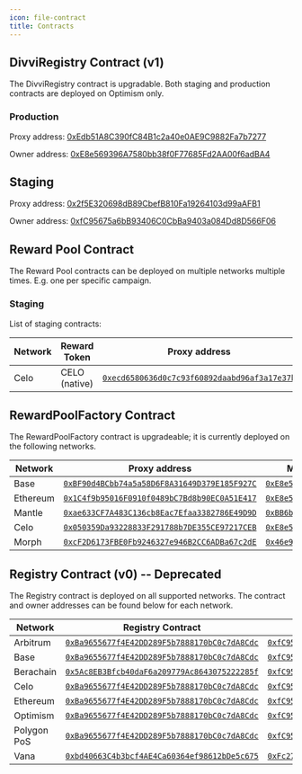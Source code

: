 ```yaml
---
icon: file-contract
title: Contracts
---
```

## DivviRegistry Contract (v1)

The DivviRegistry contract is upgradable. Both staging and production contracts are deployed on Optimism only.

### Production

Proxy address: [0xEdb51A8C390fC84B1c2a40e0AE9C9882Fa7b7277](https://optimistic.etherscan.io/address/0xEdb51A8C390fC84B1c2a40e0AE9C9882Fa7b7277)

Owner address: [0xE8e569396A7580bb38f0F77685Fd2AA00f6adBA4](https://app.safe.global/home?safe=oeth:0xE8e569396A7580bb38f0F77685Fd2AA00f6adBA4)

## Staging

Proxy address: [0x2f5E320698dB89CbefB810Fa19264103d99aAFB1](https://optimistic.etherscan.io/address/0x2f5E320698dB89CbefB810Fa19264103d99aAFB1)

Owner address: [0xfC95675a6bB93406C0CbBa9403a084Dd8D566F06](https://app.safe.global/home?safe=oeth:0xfC95675a6bB93406C0CbBa9403a084Dd8D566F06)

## Reward Pool Contract

The Reward Pool contracts can be deployed on multiple networks multiple times. E.g. one per specific campaign.

### Staging

List of staging contracts:

| Network | Reward Token  | Proxy address                                                                                                          | Multisig Address (has both Owner and Manager roles)                                                                                    |
| ------- | ------------- | ---------------------------------------------------------------------------------------------------------------------- | -------------------------------------------------------------------------------------------------------------------------------------- |
| Celo    | CELO (native) | [`0xecd6580636d0c7c93f60892daabd96af3a17e37b`](https://celoscan.io/address/0xecd6580636d0c7c93f60892daabd96af3a17e37b) | [`0xfC95675a6bB93406C0CbBa9403a084Dd8D566F06`](https://app.safe.global/home?safe=celo:celo:0xfC95675a6bB93406C0CbBa9403a084Dd8D566F06) |

## RewardPoolFactory Contract

The RewardPoolFactory contract is upgradeable; it is currently deployed on the following networks.

| Network  | Proxy address                                                                                                                  | Multisig Address (has Owner role)                                                                                                  |
| -------- | ------------------------------------------------------------------------------------------------------------------------------ | ---------------------------------------------------------------------------------------------------------------------------------- |
| Base     | [`0xBF90d4BCbb74a5a58D6F8A31649D379E185F927C`](https://basescan.org/address/0xBF90d4BCbb74a5a58D6F8A31649D379E185F927C)        | [`0xE8e569396A7580bb38f0F77685Fd2AA00f6adBA4`](https://app.safe.global/home?safe=base:0xE8e569396A7580bb38f0F77685Fd2AA00f6adBA4)  |
| Ethereum | [`0x1C4f9b95016F0910f0489bC7Bd8b90EC0A51E417`](https://etherscan.io/address/0x1C4f9b95016F0910f0489bC7Bd8b90EC0A51E417)        | [`0xE8e569396A7580bb38f0F77685Fd2AA00f6adBA4`](https://app.safe.global/home?safe=eth:0xE8e569396A7580bb38f0F77685Fd2AA00f6adBA4)   |
| Mantle   | [`0xae633CF7A483C136cb8Eac7Efaa3382786E49D9D`](https://mantlescan.xyz/address/0xae633CF7A483C136cb8Eac7Efaa3382786E49D9D)      | [`0xBB6b913CE4E7c857EAe9ecd7Bf4912ee0578777A`](https://app.safe.global/home?safe=mnt:0xBB6b913CE4E7c857EAe9ecd7Bf4912ee0578777A)   |
| Celo     | [`0x050359Da93228833F291788b7DE355CE97217CEB`](https://celoscan.io/address/0x050359Da93228833F291788b7DE355CE97217CEB)         | [`0xE8e569396A7580bb38f0F77685Fd2AA00f6adBA4`](https://app.safe.global/home?safe=celo:0xE8e569396A7580bb38f0F77685Fd2AA00f6adBA4)  |
| Morph    | [`0xcF2D6173FBE0Fb9246327e946B2CC6ADBa67c2dE`](https://explorer.morphl2.io/address/0xcF2D6173FBE0Fb9246327e946B2CC6ADBa67c2dE) | [`0x46e9B2B7749b1359C1025Db41755De31E3029825`](https://safe.morphl2.io/home?safe=morph:0x46e9B2B7749b1359C1025Db41755De31E3029825) |

## Registry Contract (v0) -- Deprecated

The Registry contract is deployed on all supported networks. The contract and owner addresses can be found below for each network.

| Network     | Registry Contract                                                                                                                  | Multisig Address                                                                                                                       |
| ----------- | ---------------------------------------------------------------------------------------------------------------------------------- | -------------------------------------------------------------------------------------------------------------------------------------- |
| Arbitrum    | [`0xBa9655677f4E42DD289F5b7888170bC0c7dA8Cdc`](https://arbiscan.io/address/0xBa9655677f4E42DD289F5b7888170bC0c7dA8Cdc)             | [`0xfC95675a6bB93406C0CbBa9403a084Dd8D566F06`](https://app.safe.global/home?safe=arb1:0xfC95675a6bB93406C0CbBa9403a084Dd8D566F06)      |
| Base        | [`0xBa9655677f4E42DD289F5b7888170bC0c7dA8Cdc`](https://basescan.org/address/0xba9655677f4e42dd289f5b7888170bc0c7da8cdc)            | [`0xfC95675a6bB93406C0CbBa9403a084Dd8D566F06`](https://app.safe.global/home?safe=base:0xfC95675a6bB93406C0CbBa9403a084Dd8D566F06)      |
| Berachain   | [`0x5Ac8EB3Bfcb40daF6a209779Ac8643075222285f`](https://berascan.com/address/0x5Ac8EB3Bfcb40daF6a209779Ac8643075222285f)            | [`0xfC95675a6bB93406C0CbBa9403a084Dd8D566F06`](https://app.safe.global/apps?safe=berachain:0xfC95675a6bB93406C0CbBa9403a084Dd8D566F06) |
| Celo        | [`0xBa9655677f4E42DD289F5b7888170bC0c7dA8Cdc`](https://celoscan.io/address/0xba9655677f4e42dd289f5b7888170bc0c7da8cdc)             | [`0xfC95675a6bB93406C0CbBa9403a084Dd8D566F06`](https://app.safe.global/home?safe=celo:0xfC95675a6bB93406C0CbBa9403a084Dd8D566F06)      |
| Ethereum    | [`0xBa9655677f4E42DD289F5b7888170bC0c7dA8Cdc`](https://etherscan.io/address/0xBa9655677f4E42DD289F5b7888170bC0c7dA8Cdc)            | [`0xfC95675a6bB93406C0CbBa9403a084Dd8D566F06`](https://app.safe.global/home?safe=eth:0xfC95675a6bB93406C0CbBa9403a084Dd8D566F06)       |
| Optimism    | [`0xBa9655677f4E42DD289F5b7888170bC0c7dA8Cdc`](https://optimistic.etherscan.io/address/0xba9655677f4e42dd289f5b7888170bc0c7da8cdc) | [`0xfC95675a6bB93406C0CbBa9403a084Dd8D566F06`](https://app.safe.global/home?safe=oeth:0xfC95675a6bB93406C0CbBa9403a084Dd8D566F06)      |
| Polygon PoS | [`0xBa9655677f4E42DD289F5b7888170bC0c7dA8Cdc`](https://polygonscan.com/address/0xBa9655677f4E42DD289F5b7888170bC0c7dA8Cdc)         | [`0xfC95675a6bB93406C0CbBa9403a084Dd8D566F06`](https://app.safe.global/home?safe=matic:0xfC95675a6bB93406C0CbBa9403a084Dd8D566F06)     |
| Vana        | [`0xbd40663C4b3bcf4AE4Ca60364ef98612bDe5c675`](https://vanascan.io/address/0xbd40663C4b3bcf4AE4Ca60364ef98612bDe5c675)             | [`0xFc273c89EE7570Fa154091ca6068683Af2293cF7`](https://safe.vana.org/home?safe=vana:0xFc273c89EE7570Fa154091ca6068683Af2293cF7)        |



<EditPage editUrl="https://github.com/divvi-xyz/divvi-protocol/edit/main/docs/contracts.mdx" lastModified="2025-08-15T17:45:25.000Z" />